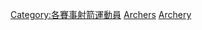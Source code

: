 [[Category:各賽事射箭運動員|Category:各賽事射箭運動員]]
[[Category:夏季青年奧林匹克運動會射箭比賽|Archers]]
[[Category:青年奧林匹克運動會各項目運動員|Archery]]